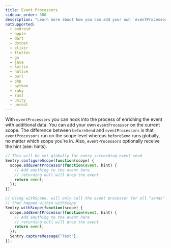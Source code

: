 ```yaml
---
title: Event Processors
sidebar_order: 300
description: "Learn more about how you can add your own `eventProcessor` on the current scope."
notSupported:
  - android
  - apple
  - dart
  - dotnet
  - elixir
  - flutter
  - go
  - java
  - kotlin
  - native
  - perl
  - php
  - python
  - ruby
  - rust
  - unity
  - unreal
---
```


With `eventProcessors` you can hook into the process of enriching the event with additional data. You can add your own `eventProcessor` on the current scope. The difference between `beforeSend` and `eventProcessors` is that `eventProcessors` run on the scope level whereas `beforeSend` runs globally, no matter which scope you're in.
Also, `eventProcessors` optionally receive the hint (see: <PlatformLink to="/configuration/filtering/#using-hints">hints</PlatformLink>).

```javascript
// This will be set globally for every succeeding event send
Sentry.configureScope(function(scope) {
  scope.addEventProcessor(function(event, hint) {
    // Add anything to the event here
    // returning null will drop the event
    return event;
  });
});

// Using withScope, will only call the event processor for all "sends"
// that happen within withScope
Sentry.withScope(function(scope) {
  scope.addEventProcessor(function(event, hint) {
    // Add anything to the event here
    // returning null will drop the event
    return event;
  });
  Sentry.captureMessage("Test");
});
```
